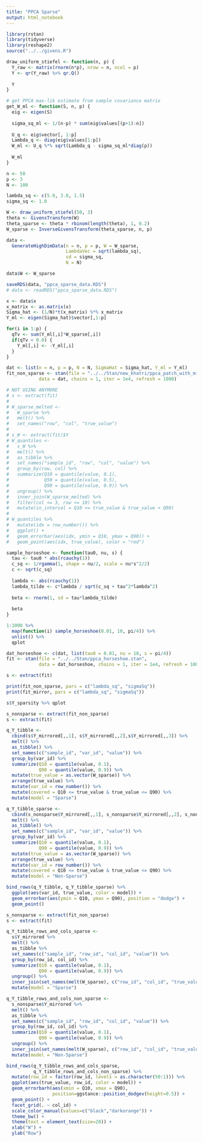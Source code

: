 ```yaml
---
title: "PPCA Sparse"
output: html_notebook
---
```


```r
library(rstan)
library(tidyverse)
library(reshape2)
source("../../givens.R")

draw_uniform_stiefel <- function(n, p) {
  Y_raw <- matrix(rnorm(n*p), nrow = n, ncol = p)
  Y <- qr(Y_raw) %>% qr.Q()
  
  Y
}

# get PPCA max-lik estimate from sample covariance matrix
get_W_ml <- function(S, n, p) {
  eig <- eigen(S)
  
  sigma_sq_ml <- 1/(n-p) * sum(eig$values[(p+1):n])
  
  U_q <- eig$vector[, 1:p]
  Lambda_q <- diag(eig$values[1:p])
  W_ml <- U_q %*% sqrt(Lambda_q - sigma_sq_ml*diag(p))
  
  W_ml
}
```

```r
n <- 50
p <- 3
N <- 100

lambda_sq <- c(5.0, 3.0, 1.5)
sigma_sq <- 1.0

W <- draw_uniform_stiefel(50, 3)
theta <- GivensTransform(W)
theta_sparse <- theta * rbinom(length(theta), 1, 0.2)
W_sparse <- InverseGivensTransform(theta_sparse, n, p)

data <-
  GenerateHighDimData(n = n, p = p, W = W_sparse,
                      LambdaVec = sqrt(lambda_sq),
                      sd = sigma_sq,
                      N = N)

data$W <- W_sparse

saveRDS(data, "ppca_sparse_data.RDS")
# data <- readRDS("ppca_sparse_data.RDS")
```

```r
x <- data$x
x_matrix <- as.matrix(x)
Sigma_hat <- (1/N)*t(x_matrix) %*% x_matrix
Y_ml <- eigen(Sigma_hat)$vector[,1:p]

for(i in 1:p) {
  qTv <- sum(Y_ml[,i]*W_sparse[,i])
  if(qTv < 0.0) {
    Y_ml[,i] <- -Y_ml[,i]
  }
}

dat <- list(n = n, p = p, N = N, SigmaHat = Sigma_hat, Y_ml = Y_ml)
fit_non_sparse <- stan(file = "../../Stan/new_khatri/ppca_patch_with_mirror_new.stan",
            data = dat, chains = 1, iter = 1e4, refresh = 1000)
```

```r
# NOT USING ANYMORE
# s <- extract(fit)
# 
# W_sparse_melted <-
#   W_sparse %>%
#   melt() %>%
#   set_names("row", "col", "true_value")
# 
# s_W <- extract(fit)$Y
# W_quantiles <-
#   s_W %>%
#   melt() %>%
#   as_tibble %>%
#   set_names("sample_id", "row", "col", "value") %>%
#   group_by(row, col) %>%
#   summarize(Q10 = quantile(value, 0.1),
#             Q50 = quantile(value, 0.5),
#             Q90 = quantile(value, 0.9)) %>%
#   ungroup() %>%
#   inner_join(W_sparse_melted) %>%
#   filter(col <= 3, row <= 10) %>%
#   mutate(in_interval = Q10 <= true_value & true_value < Q90)
# 
# W_quantiles %>%
#   mutate(idx = row_number()) %>%
#   ggplot() +
#   geom_errorbar(aes(idx, ymin = Q10, ymax = Q90)) +
#   geom_point(aes(idx, true_value), color = "red")
```

```r
sample_horseshoe <- function(tau0, nu, s) {
  tau <- tau0 * abs(rcauchy(1))
  c_sq <- 1/rgamma(1, shape = nu/2, scale = nu*s^2/2)
  c <- sqrt(c_sq)
  
  lambda <- abs(rcauchy(1))
  lambda_tilde <- c*lambda / sqrt(c_sq + tau^2*lambda^2)
  
  beta <- rnorm(1, sd = tau*lambda_tilde)
  
  beta
}

1:1000 %>%
  map(function(i) sample_horseshoe(0.01, 10, pi/4)) %>%
  unlist() %>% 
  qplot
```
```r
dat_horseshoe <- c(dat, list(tau0 = 0.01, nu = 10, s = pi/4))
fit <- stan(file = "../../Stan/ppca_horseshoe.stan",
            data = dat_horseshoe, chains = 1, iter = 1e4, refresh = 100)

s <- extract(fit)

print(fit_non_sparse, pars = c("lambda_sq", "sigmaSq"))
print(fit_mirror, pars = c("lambda_sq", "sigmaSq"))

s$Y_sparsity %>% qplot
```

```r
s_nonsparse <- extract(fit_non_sparse)
s <- extract(fit)

q_Y_tibble <-
  cbind(s$Y_mirrored[,,1], s$Y_mirrored[,,2],s$Y_mirrored[,,3]) %>%
  melt() %>%
  as_tibble() %>%
  set_names(c("sample_id", "var_id", "value")) %>%
  group_by(var_id) %>%
  summarize(Q10 = quantile(value, 0.1),
            Q90 = quantile(value, 0.9)) %>%
  mutate(true_value = as.vector(W_sparse)) %>%
  arrange(true_value) %>%
  mutate(var_id = row_number()) %>%
  mutate(covered = Q10 <= true_value & true_value <= Q90) %>%
  mutate(model = "Sparse")

q_Y_tibble_sparse <-
  cbind(s_nonsparse$Y_mirrored[,,1], s_nonsparse$Y_mirrored[,,2], s_nonsparse$Y_mirrored[,,3]) %>%
  melt() %>%
  as_tibble() %>%
  set_names(c("sample_id", "var_id", "value")) %>%
  group_by(var_id) %>%
  summarize(Q10 = quantile(value, 0.1),
            Q90 = quantile(value, 0.9)) %>%
  mutate(true_value = as.vector(W_sparse)) %>%
  arrange(true_value) %>%
  mutate(var_id = row_number()) %>%
  mutate(covered = Q10 <= true_value & true_value <= Q90) %>%
  mutate(model = "Non-Sparse")

bind_rows(q_Y_tibble, q_Y_tibble_sparse) %>%
  ggplot(aes(var_id, true_value, color = model)) +
  geom_errorbar(aes(ymin = Q10, ymax = Q90), position = "dodge") +
  geom_point()

```

```r
s_nonsparse <- extract(fit_non_sparse)
s <- extract(fit)

q_Y_tibble_rows_and_cols_sparse <-
  s$Y_mirrored %>%
  melt() %>%
  as_tibble %>%
  set_names(c("sample_id", "row_id", "col_id", "value")) %>%
  group_by(row_id, col_id) %>%
  summarize(Q10 = quantile(value, 0.1),
            Q90 = quantile(value, 0.9)) %>%
  ungroup() %>%
  inner_join(set_names(melt(W_sparse), c("row_id", "col_id", "true_value"))) %>%
  mutate(model = "Sparse")

q_Y_tibble_rows_and_cols_non_sparse <-
  s_nonsparse$Y_mirrored %>%
  melt() %>%
  as_tibble %>%
  set_names(c("sample_id", "row_id", "col_id", "value")) %>%
  group_by(row_id, col_id) %>%
  summarize(Q10 = quantile(value, 0.1),
            Q90 = quantile(value, 0.9)) %>%
  ungroup() %>%
  inner_join(set_names(melt(W_sparse), c("row_id", "col_id", "true_value"))) %>%
  mutate(model = "Non-Sparse")

bind_rows(q_Y_tibble_rows_and_cols_sparse,
          q_Y_tibble_rows_and_cols_non_sparse) %>%
  mutate(row_id = factor(row_id, levels = as.character(50:1))) %>%
  ggplot(aes(true_value, row_id, color = model)) +
  geom_errorbarh(aes(xmin = Q10, xmax = Q90),
                 position=ggstance::position_dodgev(height=0.5)) +
  geom_point() +
  facet_grid(. ~ col_id) +
  scale_color_manual(values=c("black","darkorange")) +
  theme_bw() +
  theme(text = element_text(size=20)) +
  xlab("W") +
  ylab("Row")
```


